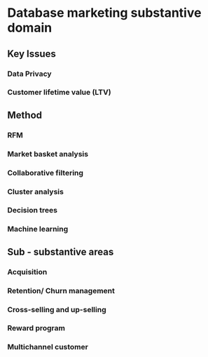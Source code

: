 # Database marketing substantive domain

## Key Issues

### Data Privacy

### Customer lifetime value (LTV)

## Method

### RFM

### Market basket analysis

### Collaborative filtering

### Cluster analysis

### Decision trees

### Machine learning

## Sub - substantive areas

### Acquisition

### Retention/ Churn management

### Cross-selling and up-selling

### Reward program

### Multichannel customer
